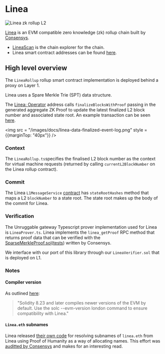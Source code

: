 # Linea

<img src="/images/chains/linea.png" alt="Linea zk rollup L2" className="centered-image" />

[Linea](https://linea.build/) is an EVM compatible zero knowledge (zk) rollup chain built by [Consensys](https://consensys.io/).

- [LineaScan](https://lineascan.build/) is the chain explorer for the chain.
- Linea smart contract addresses can be found [here](https://docs.linea.build/developers/quickstart/info-contracts).

## High level overview

The `LineaRollup` rollup smart contract implementation is deployed behind a proxy on Layer 1.

Linea uses a Spare Merkle Trie (SPT) data structure.

The [Linea: Operator](https://etherscan.io/address/0x9228624c3185fcbcf24c1c9db76d8bef5f5dad64) address calls `finalizeBlocksWithProof` passing in the generated aggregate ZK Proof to update the latest finalized L2 block number and associated state root. An example transaction can be seen [here](https://etherscan.io/tx/0xc75a12f2011bae3c1cf0703b43fa48a6936022e782d8f9c0cf88465abe2251c3#eventlog).

<img src = "/images/docs/linea-data-finalized-event-log.png" style = {{marginTop: "40px"}} />


### Context

The `LineaRollup.ts`specifies the finalised L2 block number as the context for virtual machine requests (returned by calling `currentL2BlockNumber` on the Linea rollup contract).

### Commit

The Linea `L1MessageService` [contract](https://etherscan.io/address/0xd19d4b5d358258f05d7b411e21a1460d11b0876f) has `stateRootHashes` method that maps a L2 `blockNumber` to a state root. The state root makes up the body of the commit for Linea.

### Verification

The Unruggable gateway Typescript prover implementation used for Linea is `LineaProver.ts`. Linea implements the `linea_getProof` RPC method that returns proof data that can be verified with the [SparseMerkleProof.sol](https://github.com/Consensys/linea-monorepo/blob/main/contracts/contracts/lib/SparseMerkleProof.sol)([tests](https://github.com/Consensys/linea-monorepo/blob/main/contracts/test/SparseMerkleProof.ts)) written by Consensys.

We interface with our port of this library through our `LineaVerifier.sol` that is deployed on L1.



### Notes

#### Compiler version

As outlined [here](https://docs.linea.build/developers/quickstart/ethereum-differences):

> "Solidity 8.23 and later compiles newer versions of the EVM by default. Use the solc --evm-version london command to ensure compatibility with Linea."

#### `Linea.eth` subnames

Linea released [their own code](https://github.com/Consensys/linea-ens/) for resolving subnames of `linea.eth` from Linea using Proof of Humanity as a way of allocating names. This effort was [auditted by Consensys](https://consensys.io/diligence/audits/2024/06/linea-ens/) and makes for an interesting read.